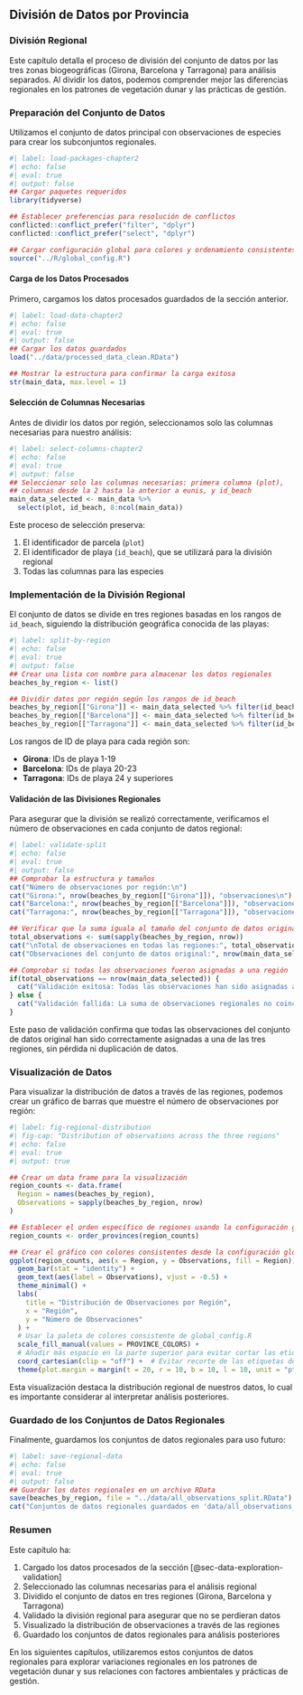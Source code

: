 ## División de Datos por Provincia {#sec-Chapter2}

### División Regional 

Este capítulo detalla el proceso de división del conjunto de datos por las tres zonas biogeográficas (Girona, Barcelona y Tarragona) para análisis separados. Al dividir los datos, podemos comprender mejor las diferencias regionales en los patrones de vegetación dunar y las prácticas de gestión.

### Preparación del Conjunto de Datos

Utilizamos el conjunto de datos principal con observaciones de especies para crear los subconjuntos regionales.

```r
#| label: load-packages-chapter2
#| echo: false
#| eval: true
#| output: false
## Cargar paquetes requeridos
library(tidyverse)

## Establecer preferencias para resolución de conflictos
conflicted::conflict_prefer("filter", "dplyr")
conflicted::conflict_prefer("select", "dplyr")

## Cargar configuración global para colores y ordenamiento consistentes
source("../R/global_config.R")
```

#### Carga de los Datos Procesados

Primero, cargamos los datos procesados guardados de la sección anterior.

```r
#| label: load-data-chapter2
#| echo: false
#| eval: true
#| output: false
## Cargar los datos guardados
load("../data/processed_data_clean.RData")

## Mostrar la estructura para confirmar la carga exitosa
str(main_data, max.level = 1)
```

#### Selección de Columnas Necesarias

Antes de dividir los datos por región, seleccionamos solo las columnas necesarias para nuestro análisis:

```r
#| label: select-columns-chapter2
#| echo: false
#| eval: true
#| output: false
## Seleccionar solo las columnas necesarias: primera columna (plot), 
## columnas desde la 2 hasta la anterior a eunis, y id_beach
main_data_selected <- main_data %>%
  select(plot, id_beach, 8:ncol(main_data))

```

Este proceso de selección preserva:

1. El identificador de parcela (`plot`)
2. El identificador de playa (`id_beach`), que se utilizará para la división regional
3. Todas las columnas para las especies

### Implementación de la División Regional

El conjunto de datos se divide en tres regiones basadas en los rangos de `id_beach`, siguiendo la distribución geográfica conocida de las playas:

```r
#| label: split-by-region
#| echo: false
#| eval: true
#| output: false
## Crear una lista con nombre para almacenar los datos regionales
beaches_by_region <- list()

## Dividir datos por región según los rangos de id_beach
beaches_by_region[["Girona"]] <- main_data_selected %>% filter(id_beach >= 1 & id_beach <= 19)
beaches_by_region[["Barcelona"]] <- main_data_selected %>% filter(id_beach >= 20 & id_beach <= 23)
beaches_by_region[["Tarragona"]] <- main_data_selected %>% filter(id_beach >= 24)
```

Los rangos de ID de playa para cada región son:

- **Girona**: IDs de playa 1-19
- **Barcelona**: IDs de playa 20-23
- **Tarragona**: IDs de playa 24 y superiores

#### Validación de las Divisiones Regionales

Para asegurar que la división se realizó correctamente, verificamos el número de observaciones en cada conjunto de datos regional:

```r
#| label: validate-split
#| echo: false
#| eval: true
#| output: false
## Comprobar la estructura y tamaños
cat("Número de observaciones por región:\n")
cat("Girona:", nrow(beaches_by_region[["Girona"]]), "observaciones\n")
cat("Barcelona:", nrow(beaches_by_region[["Barcelona"]]), "observaciones\n")
cat("Tarragona:", nrow(beaches_by_region[["Tarragona"]]), "observaciones\n")

## Verificar que la suma iguala al tamaño del conjunto de datos original
total_observations <- sum(sapply(beaches_by_region, nrow))
cat("\nTotal de observaciones en todas las regiones:", total_observations, "\n")
cat("Observaciones del conjunto de datos original:", nrow(main_data_selected), "\n")

## Comprobar si todas las observaciones fueron asignadas a una región
if(total_observations == nrow(main_data_selected)) {
  cat("Validación exitosa: Todas las observaciones han sido asignadas a una región.\n")
} else {
  cat("Validación fallida: La suma de observaciones regionales no coincide con el conjunto de datos original.\n")
}
```

Este paso de validación confirma que todas las observaciones del conjunto de datos original han sido correctamente asignadas a una de las tres regiones, sin pérdida ni duplicación de datos.

### Visualización de Datos

Para visualizar la distribución de datos a través de las regiones, podemos crear un gráfico de barras que muestre el número de observaciones por región:

```r
#| label: fig-regional-distribution
#| fig-cap: "Distribution of observations across the three regions"
#| echo: false
#| eval: true
#| output: true

## Crear un data frame para la visualización
region_counts <- data.frame(
  Region = names(beaches_by_region),
  Observations = sapply(beaches_by_region, nrow)
)

## Establecer el orden específico de regiones usando la configuración global
region_counts <- order_provinces(region_counts)

## Crear el gráfico con colores consistentes desde la configuración global
ggplot(region_counts, aes(x = Region, y = Observations, fill = Region)) +
  geom_bar(stat = "identity") +
  geom_text(aes(label = Observations), vjust = -0.5) +
  theme_minimal() +
  labs(
    title = "Distribución de Observaciones por Región",
    x = "Región",
    y = "Número de Observaciones"
  ) +
  # Usar la paleta de colores consistente de global_config.R
  scale_fill_manual(values = PROVINCE_COLORS) +
  # Añadir más espacio en la parte superior para evitar cortar las etiquetas
  coord_cartesian(clip = "off") +  # Evitar recorte de las etiquetas de texto
  theme(plot.margin = margin(t = 20, r = 10, b = 10, l = 10, unit = "pt")) # Añadir más margen superior
```

Esta visualización destaca la distribución regional de nuestros datos, lo cual es importante considerar al interpretar análisis posteriores.

### Guardado de los Conjuntos de Datos Regionales

Finalmente, guardamos los conjuntos de datos regionales para uso futuro:

```r
#| label: save-regional-data
#| echo: false
#| eval: true
#| output: false
## Guardar los datos regionales en un archivo RData
save(beaches_by_region, file = "../data/all_observations_split.RData")
cat("Conjuntos de datos regionales guardados en 'data/all_observations_split.RData'\n")
```

### Resumen

Este capítulo ha:

1. Cargado los datos procesados de la sección [@sec-data-exploration-validation]
2. Seleccionado las columnas necesarias para el análisis regional
3. Dividido el conjunto de datos en tres regiones (Girona, Barcelona y Tarragona)
4. Validado la división regional para asegurar que no se perdieran datos
5. Visualizado la distribución de observaciones a través de las regiones
6. Guardado los conjuntos de datos regionales para análisis posteriores

En los siguientes capítulos, utilizaremos estos conjuntos de datos regionales para explorar variaciones regionales en los patrones de vegetación dunar y sus relaciones con factores ambientales y prácticas de gestión.


